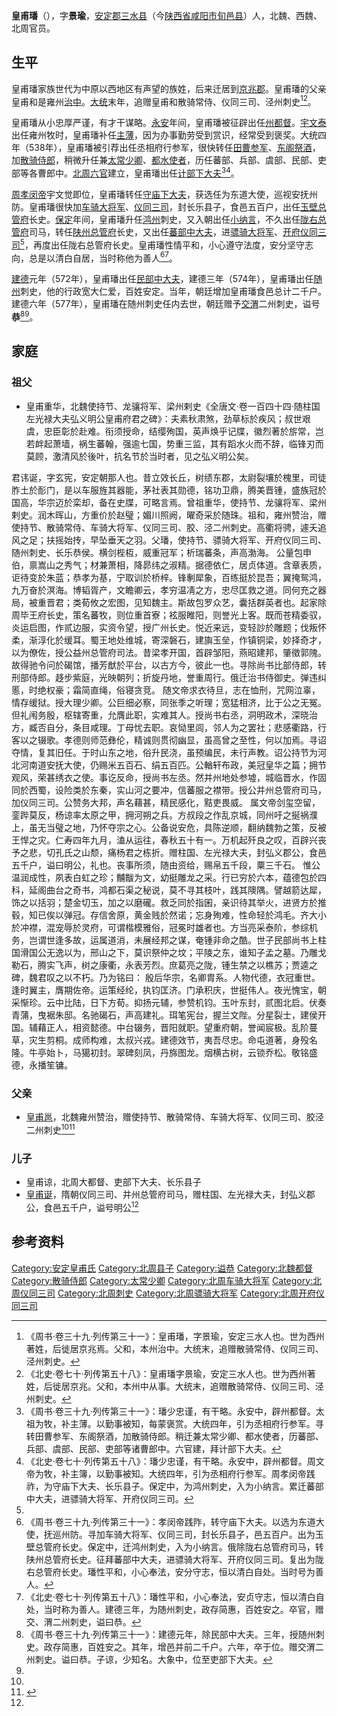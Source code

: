 '''皇甫璠'''（{{bd|？||577年||catIdx=H}}），字'''景瑜'''，[[安定郡|安定郡]][[三水县_(陕西)|三水县]]（今[[陕西省|陕西省]][[咸阳市|咸阳市]][[旬邑县|旬邑县]]）人，北魏、西魏、北周官员。 

==生平==
皇甫璠家族世代为中原以西地区有声望的族姓，后来迁居到[[京兆郡|京兆郡]]。皇甫璠的父亲皇甫和是雍州[[治中|治中]]。[[大统_(西魏)|大统]]末年，追赠皇甫和散骑常侍、仪同三司、泾州刺史<ref>《周书·卷三十九·列传第三十一》：皇甫璠，字景瑜，安定三水人也。世为西州著姓，后徙居京兆焉。父和，本州治中。大统末，追赠散骑常侍、仪同三司、泾州刺史。</ref><ref>《北史·卷七十·列传第五十八》：皇甫璠字景瑜，安定三水人也。世为西州著姓，后徙居京兆。父和，本州中从事。大统末，追赠散骑常侍、仪同三司、泾州刺史。</ref>。

皇甫璠从小忠厚严谨，有才干谋略。[[永安_(北魏)|永安]]年间，皇甫璠被征辟出任[[州都督|州都督]]。[[宇文泰|宇文泰]]出任雍州牧时，皇甫璠补任[[主薄|主薄]]，因为办事勤劳受到赏识，经常受到褒奖。大统四年（538年），皇甫璠被引荐出任丞相府行参军，很快转任[[田曹参军|田曹参军]]、[[东阁祭酒|东阁祭酒]]，加[[散骑侍郎|散骑侍郎]]，稍微升任兼[[太常少卿|太常少卿]]、[[都水使者|都水使者]]，历任蕃部、兵部、虞部、民部、吏部等各曹郎中。[[北周六官|北周六官]]建立，皇甫璠出任[[计部下大夫|计部下大夫]]<ref>《周书·卷三十九·列传第三十一》：璠少忠谨，有干略。永安中，辟州都督。太祖为牧，补主薄。以勤事被知，每蒙褒赏。大统四年，引为丞相府行参军。寻转田曹参军、东阁祭酒，加散骑侍郎。稍迁兼太常少卿、都水使者，历蕃部、兵部、虞部、民部、吏部等诸曹郎中。六官建，拜计部下大夫。</ref><ref name=autogenerated1>《北史·卷七十·列传第五十八》：璠少忠谨，有干略。永安中，辟州都督。周文帝为牧，补主簿，以勤事被知。大统四年，引为丞相府行参军。周孝闵帝践祚，为守庙下大夫、长乐县子。保定中，为鸿州刺史，入为小纳言。累迁蕃部中大夫，进骠骑大将军、开府仪同三司。</ref>。

[[周孝闵帝|周孝闵帝]]宇文觉即位，皇甫璠转任[[守庙下大夫|守庙下大夫]]，获选任为东道大使，巡视安抚州防。皇甫璠很快加[[车骑大将军|车骑大将军]]、[[仪同三司|仪同三司]]，封长乐县子，食邑五百户，出任[[玉壁总管府|玉壁总管府]]长史。[[保定_(北周)|保定]]年间，皇甫璠升任[[鸿州|鸿州]]刺史，又入朝出任[[小纳言|小纳言]]，不久出任[[陇右总管府|陇右总管府]]司马，转任[[陕州总管府|陕州总管府]]长史，又出任[[蕃部中大夫|蕃部中大夫]]，进[[骠骑大将军|骠骑大将军]]、[[开府仪同三司|开府仪同三司]]<ref name=autogenerated1  />，再度出任陇右总管府长史。皇甫璠性情平和，小心遵守法度，安分坚守志向，总是以清白自居，当时称他为善人<ref>《周书·卷三十九·列传第三十一》：孝闵帝践阼，转守庙下大夫。以选为东道大使，抚巡州防。寻加车骑大将军、仪同三司，封长乐县子，邑五百户。出为玉壁总管府长史。保定中，迁鸿州刺史，入为小纳言。俄除陇右总管府司马，转陕州总管府长史。征拜蕃部中大夫，进骠骑大将军、开府仪同三司。复出为陇右总管府长史。璠性平和，小心奉法，安分守志，恒以清白自处。当时号为善人。</ref><ref name=autogenerated2>《北史·卷七十·列传第五十八》：璠性平和，小心奉法，安贞守志，恒以清白自处，当时称为善人。建德三年，为随州刺史，政存简惠，百姓安之。卒官，赠交、渭二州刺史，谥曰恭。</ref>。 

[[建德_(北周)|建德]]元年（572年），皇甫璠出任[[民部中大夫|民部中大夫]]，建德三年（574年），皇甫璠出任[[随州_(古代)|随州]]刺史，他的行政宽大仁爱，百姓安定。当年，朝廷增加皇甫璠食邑总计二千户。建德六年（577年），皇甫璠在随州刺史任内去世，朝廷赠予[[交州_(甘肃)|交]][[渭州_(北魏)|渭]]二州刺史，谥号'''恭'''<ref>《周书·卷三十九·列传第三十一》：建德元年，除民部中大夫。三年，授随州刺史。政存简惠，百姓安之。其年，增邑并前二千户。六年，卒于位。赠交渭二州刺史。谥曰恭。子谅，少知名。大象中，位至吏部下大夫。</ref><ref name=autogenerated2 />。

==家庭==
===祖父===
*皇甫重华，北魏使持节、龙骧将军、梁州剌史<ref name=autogenerated3>《全唐文·卷一百四十四·随柱国左光禄大夫弘义明公皇甫府君之碑》：夫素秋肃煞，劲草标於疾风；叔世艰虞，忠臣彰於赴难。衔须授命，结缨殉国，英声焕乎记牒，徽烈著於旂常，岂若衅起萧墙，祸生蕃翰，强逾七国，势重三监，其有蹈水火而不辞，临锋刃而莫顾，激清风於後叶，抗名节於当时者，见之弘义明公矣。
君讳诞，字玄宪，安定朝那人也。昔立效长丘，树绩东郡，太尉裂壤於槐里，司徒胙土於耏门，是以车服旌其器能，茅社表其勋德，铭功卫鼎，腾美晋锺，盛族冠於国高，华宗迈於栾却，备在史牒，可略言焉。曾祖重华，使持节、龙骧将军、梁州剌史。润木晖山，方重价於赵璧；媚川照阙，曜奇采於随珠。祖和，雍州赞治，赠使持节、散骑常侍、车骑大将军、仪同三司、胶、泾二州刺史。高衢将骋，遽夭追风之足；扶摇始抟，早坠垂天之羽。父璠，使持节、骠骑大将军、开府仪同三司、随州刺史、长乐恭侯。横剑梐枑，威重冠军；析瑞蕃条，声高渤海。
公量包申伯，禀嵩山之秀气；材兼萧相，降昴纬之淑精。据德依仁，居贞体道。含章表质，讵待变於朱蓝；恭孝为基，宁取训於桥梓。锋剸犀象，百练挺於昆吾；翼掩鸳鸿，九万奋於溟海。博韬胥产，文瞻卿云，孝穷温凊之方，忠尽匡救之道。同何充之器局，被重晋君；类荀攸之宏图，见知魏主。斯故包罗众艺，囊括群英者也。起家除周毕王府长史，策名蕃牧，则位重首寮；袨服睢阳，则誉光上客。既而苍精委驭，炎运启图，作贰边服，实资令望，授广州长史。悦近来远，变轻訬於雕题；伐叛怀柔，渐淳化於缓耳。蜀王地处维城，寄深磐石，建旟玉垒，作镇铜梁，妙择奇才，以为僚佐，授公益州总管府司法。昔梁孝开国，首辟邹阳，燕昭建邦，肇徵郭隗。故得驰令问於碣馆，播芳猷於平台，以古方今，彼此一也。寻除尚书比部侍郎，转刑部侍郎。趍步紫庭，光映朝列；折旋丹地，誉重周行。俄迁治书侍御史。弹违纠慝，时绝权豪；霜简直绳，俗寝贪竞。
随文帝求衣待旦，志在恤刑，咒网泣辜，情存缓狱。授大理少卿。公巨细必察，同张季之听理；宽猛相济，比于公之无冤。但礼闱务殷，枢辖寄重，允膺此职，实难其人。授尚书右丞，洞明政术，深晓治方，臧否自分，条目咸理。丁母忧去职。哀恸里闾，邻人为之罢社；悲感衢路，行客以之辍歌。孝德则师范彝伦，精诚则贯彻幽显，虽高曾之至性，何以加焉。寻诏夺情，复其旧任。于时山东之地，俗升民浇，虽预编民，未行声教。诏公持节为河北河南道安抚大使，仍赐米五百石、绢五百匹。公輶轩布政，美冠皇华之篇；拥节观风，荣甚绣衣之使。事讫反命，授尚书左丞。然并州地处参墟，城临晋水，作固同於西蜀，设险类於东秦，实山河之要冲，信蕃服之襟带。授公并州总管府司马，加仪同三司。公赞务大邦，声名藉甚，精民感化，黠吏畏威。
属文帝剑玺空留，銮跸莫反，杨谅率太原之甲，拥河朔之兵。方叔段之作乱京城，同州吁之挻祸濮上，虽无当璧之地，乃怀夺宗之心。公备说安危，具陈逆顺，翻纳魏勃之策，反被王悍之灾。仁寿四年九月，溘从运往，春秋五十有一。万机起歼良之叹，百辟兴丧予之悲，切孔氏之山颓，痛杨君之栋折。赠柱国、左光禄大夫，封弘义郡公，食邑五千户，谥曰明公，礼也。丧事所须，随由资给，赐帛五千段，粟三千石。
惟公温润成性，夙表白虹之珍；黼黻为文，幼挺雕龙之采。行已穷於六本，蕴德包於四科，延阁曲台之奇书，鸿都石渠之秘说，莫不寻其枝叶，践其隩隅。譬越箭达犀，饰之以括羽；楚金切玉，加之以磨礲。救乏同於指囷，亲识待其举火，进贤方於推毂，知已俟以弹冠。存信舍原，黄金贱於然诺；忘身殉难，性命轻於鸿毛。齐大小於冲襟，混宠辱於灵府，可谓楷模雅俗，冠冕时雄者也。方当亮采泰阶，参综机务，岂谓世逢多故，运属道消，未展经邦之谋，奄锺非命之酷。世子民部尚书上柱国滑国公无逸以为，邢山之下，莫识祭仲之坟；平陵之东，谁知子孟之墓。乃雕戈勒石，腾实飞声，树之康衢，永表芳烈。庶葛亮之陇，锺生禁之以樵苏；贾逵之碑，魏君叹之以不朽。乃为铭曰：
殷后华宗，名卿胄系。人物代德，衣冠重世。逢时翼主，膺期佐帝。运策经纶，执钧匡济。门承积庆，世挺伟人。夜光愧宝，朝采惭珍。云中比陆，日下方荀。抑扬元辅，参赞机钧。玉叶东封，贰图北启。伏奏青蒲，曳裾朱邸。名驰碣石，声高建礼。珥笔宪台，握兰文陛。分星裂士，建侯开国。辅藉正人，相资懿德。中台辍务，晋阳就职。望重府朝，誉闻宸极。乱阶蔓草，灾生剪桐。成师构难，太叔兴戎。建德效节，夷吾尽忠。命屯道著，身殁名隆。牛亭始卜，马獦初封。翠碑刻凤，丹旆图龙。烟横古树，云锁乔松。敬铭盛德，永播笙镛。</ref>

===父亲===
*[[皇甫邕|皇甫邕]]，北魏雍州赞治，赠使持节、散骑常侍、车骑大将军、仪同三司、胶泾二州刺史<ref name=autogenerated3 /><ref>{{Cite book | author = 刘文 / 杜镇 | title = 《陕西新见唐朝墓志》 | location =西安| publisher = 三秦出版社  | date=2022年2月  | pages =34-35|ISBN =9787551825757| accessdate =2022-06-12| url = | language= zh-hans| quote = }}</ref>

===儿子===
*皇甫谅，北周大都督、吏部下大夫、长乐县子
*[[皇甫诞|皇甫诞]]，隋朝仪同三司、并州总管府司马，赠柱国、左光禄大夫，封弘义郡公，食邑五千户，谥号明公<ref name=autogenerated3 />

== 参考资料 ==
{{reflist}}

[[Category:安定皇甫氏|Category:安定皇甫氏]]
[[Category:北周县子|Category:北周县子]]
[[Category:谥恭|Category:谥恭]]
[[Category:北魏都督|Category:北魏都督]]
[[Category:散骑侍郎|Category:散骑侍郎]]
[[Category:太常少卿|Category:太常少卿]]
[[Category:北周车骑大将军|Category:北周车骑大将军]]
[[Category:北周仪同三司|Category:北周仪同三司]]
[[Category:北周刺史|Category:北周刺史]]
[[Category:北周骠骑大将军|Category:北周骠骑大将军]]
[[Category:北周开府仪同三司|Category:北周开府仪同三司]]